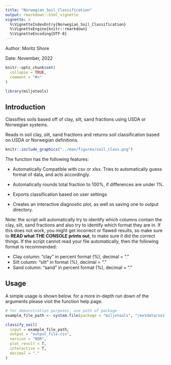 ```yaml
---
title: "Norwegian_Soil_Classification"
output: rmarkdown::html_vignette
vignette: >
  %\VignetteIndexEntry{Norwegian_Soil_Classification}
  %\VignetteEngine{knitr::rmarkdown}
  %\VignetteEncoding{UTF-8}
---
```


Author: Moritz Shore

Date: November, 2022

```r
knitr::opts_chunk$set(
  collapse = TRUE,
  comment = "#>"
)
```

```r
library(miljotools)
```

## Introduction

Classifies soils based off of clay, silt, sand fractions using USDA or Norwegian systems.

Reads in soil clay, silt, sand fractions and returns soil classification based
on USDA or Norwegian definitions.


```r
knitr::include_graphics("../man/figures/soil_class.png")
```
The function has the following features:

- Automatically Compatible with csv or xlsx. Tries to automatically guess format of data, and acts accordingly.

- Automatically rounds total fraction to 100%, if differences are under 1%.

- Exports classification based on user settings

- Creates an interactive diagnostic plot, as well as saving one to output directory.

Note: the script will automatically try to identify which columns contain the
clay, silt, sand fractions and also try to identify which format they are in. If
this does not work, you might get incorrect or flawed results, so make sure to
**READ what THE CONSOLE prints out**, to make sure it did the correct things.
If the script cannot read your file automatically, then the following format is
recommended:

- Clay column: "clay" in percent format (%), decimal = "." 
- Silt column: "silt" in  format (%), decimal = "." 
- Sand column: "sand" in percent format (%), decimal = "."

## Usage

A simple usage is shown below. for a more in-depth run down of the arguments 
please visit the function help page. 

```r

# for demonstration purposes, use path of package
example_file_path <- system.file(package = "miljotools", "/extdata/soil_classify/example.csv")

classify_soil(
  input = example_file_path,
  output = "output_file.csv",
  version = "NOR",
  plot_result = T,
  interactive = T,
  decimal = "."
)
```
